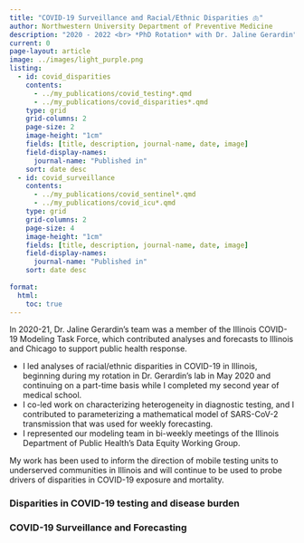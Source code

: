 ```yaml
---
title: "COVID-19 Surveillance and Racial/Ethnic Disparities 🫁"
author: Northwestern University Department of Preventive Medicine
description: "2020 - 2022 <br> *PhD Rotation* with Dr. Jaline Gerardin"
current: 0
page-layout: article
image: ../images/light_purple.png
listing: 
  - id: covid_disparities
    contents: 
      - ../my_publications/covid_testing*.qmd
      - ../my_publications/covid_disparities*.qmd
    type: grid
    grid-columns: 2
    page-size: 2
    image-height: "1cm"
    fields: [title, description, journal-name, date, image]
    field-display-names: 
      journal-name: "Published in" 
    sort: date desc
  - id: covid_surveillance
    contents: 
      - ../my_publications/covid_sentinel*.qmd
      - ../my_publications/covid_icu*.qmd
    type: grid
    grid-columns: 2
    page-size: 4
    image-height: "1cm"
    fields: [title, description, journal-name, date, image]
    field-display-names: 
      journal-name: "Published in" 
    sort: date desc
  
format:
  html:
    toc: true
---
```


In 2020-21, Dr. Jaline Gerardin's team was a member of the Illinois COVID-19 Modeling Task Force, which contributed analyses and forecasts to Illinois and Chicago to support public health response.

-   I led analyses of racial/ethnic disparities in COVID-19 in Illinois, beginning during my rotation in Dr. Gerardin's lab in May 2020 and continuing on a part-time basis while I completed my second year of medical school.
-   I co-led work on characterizing heterogeneity in diagnostic testing, and I contributed to parameterizing a mathematical model of SARS-CoV-2 transmission that was used for weekly forecasting.
-   I represented our modeling team in bi-weekly meetings of the Illinois Department of Public Health's Data Equity Working Group.

My work has been used to inform the direction of mobile testing units to underserved communities in Illinois and will continue to be used to probe drivers of disparities in COVID-19 exposure and mortality.

### Disparities in COVID-19 testing and disease burden

::: {#covid_disparities}
:::

### COVID-19 Surveillance and Forecasting

::: {#covid_surveillance}
:::
